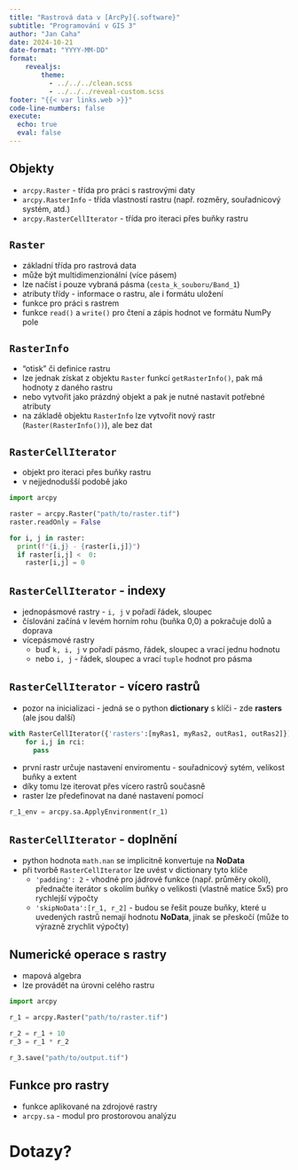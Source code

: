 ```yaml
---
title: "Rastrová data v [ArcPy]{.software}"
subtitle: "Programování v GIS 3"
author: "Jan Caha"
date: 2024-10-21
date-format: "YYYY-MM-DD"
format: 
    revealjs:
        theme: 
          - ../../../clean.scss 
          - ../../../reveal-custom.scss
footer: "{{< var links.web >}}"
code-line-numbers: false
execute:
  echo: true
  eval: false
---
```


## Objekty

- `arcpy.Raster` - třída pro práci s rastrovými daty
- `arcpy.RasterInfo` - třída vlastností rastru (např. rozměry, souřadnicový systém, atd.)
- `arcpy.RasterCellIterator` - třída pro iteraci přes buňky rastru

## `Raster`

- základní třída pro rastrová data
- může být multidimenzionální (více pásem)
- lze načíst i pouze vybraná pásma (`cesta_k_souboru/Band_1`)
- atributy třídy - informace o rastru, ale i formátu uložení
- funkce pro práci s rastrem
- funkce `read()` a `write()` pro čtení a zápis hodnot ve formátu [NumPy]{.software} pole

## `RasterInfo`

- "otisk" či definice rastru
- lze jednak získat z objektu `Raster` funkcí `getRasterInfo()`, pak má hodnoty z daného rastru
- nebo vytvořit jako prázdný objekt a pak je nutné nastavit potřebné atributy
- na základě objektu `RasterInfo` lze vytvořit nový rastr (`Raster(RasterInfo())`), ale bez dat 

## `RasterCellIterator`

- objekt pro iteraci přes buňky rastru
- v nejjednodušší podobě jako

```python
import arcpy

raster = arcpy.Raster("path/to/raster.tif")
raster.readOnly = False

for i, j in raster:
  print(f"{i,j} - {raster[i,j]}")
  if raster[i,j] <  0:
    raster[i,j] = 0  
```

## `RasterCellIterator` - indexy

- jednopásmové rastry - `i, j` v pořadí řádek, sloupec
- číslování začíná v levém horním rohu (buňka 0,0) a pokračuje dolů a doprava
- vícepásmové rastry 
   - buď `k, i, j` v pořadí pásmo, řádek, sloupec a vrací jednu hodnotu
   - nebo `i, j` - řádek, sloupec a vrací `tuple` hodnot pro pásma

## `RasterCellIterator` - vícero rastrů

- pozor na inicializaci - jedná se o python **dictionary** s klíči - zde __rasters__ (ale jsou další)

```python
with RasterCellIterator({'rasters':[myRas1, myRas2, outRas1, outRas2]}) as rci:
    for i,j in rci:
      pass
```

- první rastr určuje nastavení enviromentu - souřadnicový sytém, velikost buňky a extent
- díky tomu lze iterovat přes vícero rastrů současně
- raster lze předefinovat na dané nastavení pomocí 

```python
r_1_env = arcpy.sa.ApplyEnvironment(r_1)
```

## `RasterCellIterator` - doplnění

- python hodnota `math.nan` se implicitně konvertuje na **NoData**
- při tvorbě `RasterCellIterator` lze uvést v dictionary tyto klíče
  - `'padding': 2` - vhodné pro jádrové funkce (např. průměry okolí), přednačte iterátor s okolím buňky o velikosti (vlastně matice 5x5) pro rychlejší výpočty
  - `'skipNoData':[r_1, r_2]` - budou se řešit pouze buňky, které u uvedených rastrů nemají hodnotu **NoData**, jinak se přeskočí (může to výrazně zrychlit výpočty)

## Numerické operace s rastry

- mapová algebra
- lze provádět na úrovni celého rastru

```python
import arcpy

r_1 = arcpy.Raster("path/to/raster.tif")

r_2 = r_1 + 10
r_3 = r_1 * r_2

r_3.save("path/to/output.tif")
```

## Funkce pro rastry

- funkce aplikované na zdrojové rastry
- `arcpy.sa` - modul pro prostorovou analýzu
  
# Dotazy?{.center}